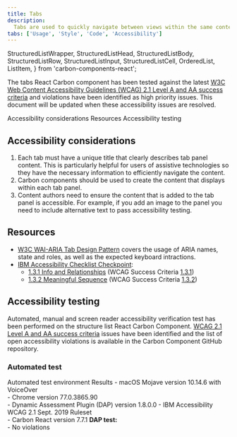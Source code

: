 ```yaml
---
title: Tabs
description:
  Tabs are used to quickly navigate between views within the same context.
tabs: ['Usage', 'Style', 'Code', 'Accessibility']
---
```


  StructuredListWrapper,
  StructuredListHead,
  StructuredListBody,
  StructuredListRow,
  StructuredListInput,
  StructuredListCell,
  OrderedList,
  ListItem,
} from 'carbon-components-react';

<PageDescription>

The tabs React Carbon component has been tested against the latest
[W3C Web Content Accessibility Guidelines (WCAG) 2.1 Level A and AA success criteria](https://www.w3.org/TR/WCAG21/)
and violations have been identified as high priority issues. This document will
be updated when these accessibility issues are resolved.

</PageDescription>

<AnchorLinks>
  <AnchorLink>Accessibility considerations</AnchorLink>
  <AnchorLink>Resources</AnchorLink>
  <AnchorLink>Accessibility testing</AnchorLink>
</AnchorLinks>

## Accessibility considerations

1. Each tab must have a unique title that clearly describes tab panel content.
   This is particularly helpful for users of assistive technologies so they have
   the necessary information to efficiently navigate the content.
2. Carbon components should be used to create the content that displays within
   each tab panel.
3. Content authors need to ensure the content that is added to the tab panel is
   accessible. For example, if you add an image to the panel you need to include
   alternative text to pass accessibility testing.

## Resources

- [W3C WAI-ARIA Tab Design Pattern](https://www.w3.org/TR/wai-aria-practices-1.1/#tabpanel)
  covers the usage of ARIA names, state and roles, as well as the expected
  keyboard intractions.
- [IBM Accessibility Checklist Checkpoint](https://www.ibm.com/able/guidelines/ci162/accessibility_checklist.html):
  - [1.3.1 Info and Relationships](https://www.ibm.com/able/guidelines/ci162/info_and_relationships.html)
    (WCAG Success Criteria
    [1.3.1](https://www.w3.org/WAI/WCAG21/Understanding/info-and-relationships))
  - [1.3.2 Meaningful Sequence](https://www.ibm.com/able/guidelines/ci162/meaningful_sequence.html)
    (WCAG Success Criteria
    [1.3.2](https://www.w3.org/WAI/WCAG21/Understanding/meaningful-sequence))

## Accessibility testing

Automated, manual and screen reader accessibility verification test has been
performed on the structure list React Carbon Component.
[WCAG 2.1 Level A and AA success criteria](https://www.w3.org/TR/WCAG21/) issues
have been identified and the list of open accessibility violations is available
in the Carbon Component GitHub repository.

### Automated test

<Row>
  <Column noGutterSm>
    <StructuredListWrapper>
      <StructuredListHead>
        <StructuredListRow head>
          <StructuredListCell head>
            Automated test environment
          </StructuredListCell>
          <StructuredListCell head>Results</StructuredListCell>
        </StructuredListRow>
      </StructuredListHead>
      <StructuredListBody>
        <StructuredListRow>
          <StructuredListCell>
            - macOS Mojave version 10.14.6 with VoiceOver
            <br />
            - Chrome version 77.0.3865.90
            <br />
            - Dynamic Assessment Plugin (DAP) version 1.8.0.0 - IBM
            Accessibility WCAG 2.1 Sept. 2019 Ruleset
            <br />- Carbon React version 7.7.1
          </StructuredListCell>
          <StructuredListCell>
            <strong>DAP test:</strong>
            <br />- No violations
          </StructuredListCell>
        </StructuredListRow>
      </StructuredListBody>
    </StructuredListWrapper>
  </Column>
</Row>
